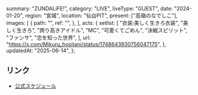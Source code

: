   summary: "ZUNDALiFE!",
  category: "LIVE",
  liveType: "GUEST",
  date: "2024-01-20",
  region: "宮城",
  location: "仙台PIT",
  present: ["高嶺のなでしこ"],
  images: [
    {
      path: "",
      ref: "",
    },
  ],
  acts: {
    setlist: [
      "衣装:美しく生きろ衣装",
      "美しく生きろ",
      "誇り高きアイドル",
      "MC",
      "可愛くてごめん",
      "決戦スピリット",
      "ファンサ",
      "恋を知った世界",
    ],
    url: "https://x.com/Mikuru_hositani/status/1748643930756047175",
  },
  updatedAt: "2025-06-14",
};

## リンク

- [公式スケジュール](https://takanenonadeshiko.jp/?p=1660)
